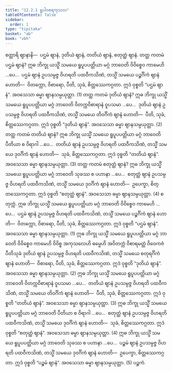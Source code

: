 ```yaml
---
title: "12.2.1 ရူပါဝစရကုသလ"
tableOfContents: false
sidebar:
  order: 1
type: "tipitaka"
basket: "ab"
book: "vbh"
---
```



<DynamicBreadcrumb />

<Division number="623" book="vbh">

<Paragraph number="1868" book="vbh">
စတ္တာရိ ဈာနာနိ—  ပဌမံ ဈာနံ, ဒုတိယံ ဈာနံ, တတိယံ ဈာနံ, စတုတ္ထံ ဈာနံ.
</Paragraph>

</Division>
<Division number="624" book="vbh">

<Paragraph number="1869" book="vbh">
တတ္ထ ကတမံ ပဌမံ ဈာနံ? ဣဓ ဘိက္ခု ယသ္မိံ သမယေ ရူပူပပတ္တိယာ မဂ္ဂံ ဘာဝေတိ ဝိဝိစ္စေဝ ကာမေဟိ …ပေ…  ပဌမံ ဈာနံ ဥပသမ္ပဇ္ဇ ဝိဟရတိ ပထဝီကသိဏံ, တသ္မိံ သမယေ ပဉ္စင်္ဂိကံ ဈာနံ ဟောတိ—  ဝိတက္ကော, ဝိစာရော, ပီတိ, သုခံ, စိတ္တဿေကဂ္ဂတာ. ဣဒံ ဝုစ္စတိ “ပဌမံ ဈာနံ”. အဝသေသာ ဓမ္မာ ဈာနသမ္ပယုတ္တာ. (1)
</Paragraph>

<Paragraph number="1870" book="vbh">
တတ္ထ ကတမံ ဒုတိယံ ဈာနံ? ဣဓ ဘိက္ခု ယသ္မိံ သမယေ ရူပူပပတ္တိယာ မဂ္ဂံ ဘာဝေတိ ဝိတက္ကဝိစာရာနံ ဝူပသမာ …ပေ…  ဒုတိယံ ဈာနံ ဥပသမ္ပဇ္ဇ ဝိဟရတိ ပထဝီကသိဏံ, တသ္မိံ သမယေ တိဝင်္ဂိကံ ဈာနံ ဟောတိ—  ပီတိ, သုခံ, စိတ္တဿေကဂ္ဂတာ. ဣဒံ ဝုစ္စတိ “ဒုတိယံ ဈာနံ”. အဝသေသာ ဓမ္မာ ဈာနသမ္ပယုတ္တာ. (2)
</Paragraph>

<Paragraph number="1871" book="vbh">
တတ္ထ ကတမံ တတိယံ ဈာနံ? ဣဓ ဘိက္ခု ယသ္မိံ သမယေ ရူပူပပတ္တိယာ မဂ္ဂံ ဘာဝေတိ ပီတိယာ စ ဝိရာဂါ …ပေ…  တတိယံ ဈာနံ ဥပသမ္ပဇ္ဇ ဝိဟရတိ ပထဝီကသိဏံ, တသ္မိံ သမယေ ဒုဝင်္ဂိကံ ဈာနံ ဟောတိ—  သုခံ, စိတ္တဿေကဂ္ဂတာ. ဣဒံ ဝုစ္စတိ “တတိယံ ဈာနံ”. အဝသေသာ ဓမ္မာ ဈာနသမ္ပယုတ္တာ. (3)
</Paragraph>

<Paragraph number="1872" book="vbh">
တတ္ထ ကတမံ စတုတ္ထံ ဈာနံ? ဣဓ ဘိက္ခု ယသ္မိံ သမယေ ရူပူပပတ္တိယာ မဂ္ဂံ ဘာဝေတိ သုခဿ စ ပဟာနာ …ပေ…  စတုတ္ထံ ဈာနံ ဥပသမ္ပဇ္ဇ ဝိဟရတိ ပထဝီကသိဏံ, တသ္မိံ သမယေ ဒုဝင်္ဂိကံ ဈာနံ ဟောတိ—  ဥပေက္ခာ, စိတ္တဿေကဂ္ဂတာ. ဣဒံ ဝုစ္စတိ “စတုတ္ထံ ဈာနံ”. အဝသေသာ ဓမ္မာ ဈာနသမ္ပယုတ္တာ. (4)

</Paragraph>
</Division>

<Paragraph number="1873" type="center" book="vbh">
စတုက္ကံ.


</Paragraph>

<Division number="625" book="vbh">

<Paragraph number="1874" book="vbh">
ဣဓ ဘိက္ခု ယသ္မိံ သမယေ ရူပူပပတ္တိယာ မဂ္ဂံ ဘာဝေတိ ဝိဝိစ္စေဝ ကာမေဟိ …ပေ…  ပဌမံ ဈာနံ ဥပသမ္ပဇ္ဇ ဝိဟရတိ ပထဝီကသိဏံ, တသ္မိံ သမယေ ပဉ္စင်္ဂိကံ ဈာနံ ဟောတိ—  ဝိတက္ကော, ဝိစာရော, ပီတိ, သုခံ, စိတ္တဿေကဂ္ဂတာ. ဣဒံ ဝုစ္စတိ “ပဌမံ ဈာနံ”. အဝသေသာ ဓမ္မာ ဈာနသမ္ပယုတ္တာ. (1)
</Paragraph>

<Paragraph number="1875" book="vbh">
ဣဓ ဘိက္ခု ယသ္မိံ သမယေ ရူပူပပတ္တိယာ မဂ္ဂံ ဘာဝေတိ ဝိဝိစ္စေဝ ကာမေဟိ ဝိဝိစ္စ အကုသလေဟိ ဓမ္မေဟိ အဝိတက္ကံ ဝိစာရမတ္တံ ဝိဝေကဇံ ပီတိသုခံ ဒုတိယံ ဈာနံ ဥပသမ္ပဇ္ဇ ဝိဟရတိ ပထဝီကသိဏံ, တသ္မိံ သမယေ စတုရင်္ဂိကံ ဈာနံ ဟောတိ—  ဝိစာရော, ပီတိ, သုခံ, စိတ္တဿေကဂ္ဂတာ. ဣဒံ ဝုစ္စတိ “ဒုတိယံ ဈာနံ”. အဝသေသာ ဓမ္မာ ဈာနသမ္ပယုတ္တာ. (2)
</Paragraph>

<Paragraph number="1876" book="vbh">
ဣဓ ဘိက္ခု ယသ္မိံ သမယေ ရူပူပပတ္တိယာ မဂ္ဂံ ဘာဝေတိ ဝိတက္ကဝိစာရာနံ ဝူပသမာ …ပေ…  တတိယံ ဈာနံ ဥပသမ္ပဇ္ဇ ဝိဟရတိ ပထဝီကသိဏံ, တသ္မိံ သမယေ တိဝင်္ဂိကံ ဈာနံ ဟောတိ—  ပီတိ, သုခံ, စိတ္တဿေကဂ္ဂတာ. ဣဒံ ဝုစ္စတိ “တတိယံ ဈာနံ”. အဝသေသာ ဓမ္မာ ဈာနသမ္ပယုတ္တာ. (3)
</Paragraph>

<Paragraph number="1877" book="vbh">
ဣဓ ဘိက္ခု ယသ္မိံ သမယေ ရူပူပပတ္တိယာ မဂ္ဂံ ဘာဝေတိ ပီတိယာ စ ဝိရာဂါ …ပေ…  စတုတ္ထံ ဈာနံ ဥပသမ္ပဇ္ဇ ဝိဟရတိ ပထဝီကသိဏံ, တသ္မိံ သမယေ ဒုဝင်္ဂိကံ ဈာနံ ဟောတိ—  သုခံ, စိတ္တဿေကဂ္ဂတာ. ဣဒံ ဝုစ္စတိ “စတုတ္ထံ ဈာနံ”. အဝသေသာ ဓမ္မာ ဈာနသမ္ပယုတ္တာ. (4)
</Paragraph>

<Paragraph number="1878" book="vbh">
ဣဓ ဘိက္ခု ယသ္မိံ သမယေ ရူပူပပတ္တိယာ မဂ္ဂံ ဘာဝေတိ သုခဿ စ ပဟာနာ …ပေ…  ပဉ္စမံ ဈာနံ ဥပသမ္ပဇ္ဇ ဝိဟရတိ ပထဝီကသိဏံ, တသ္မိံ သမယေ ဒုဝင်္ဂိကံ ဈာနံ ဟောတိ—  ဥပေက္ခာ, စိတ္တဿေကဂ္ဂတာ. ဣဒံ ဝုစ္စတိ “ပဉ္စမံ ဈာနံ”. အဝသေသာ ဓမ္မာ ဈာနသမ္ပယုတ္တာ. (5)

</Paragraph>
</Division>

<Paragraph number="1879" type="center" book="vbh">
ပဉ္စကံ.
</Paragraph>